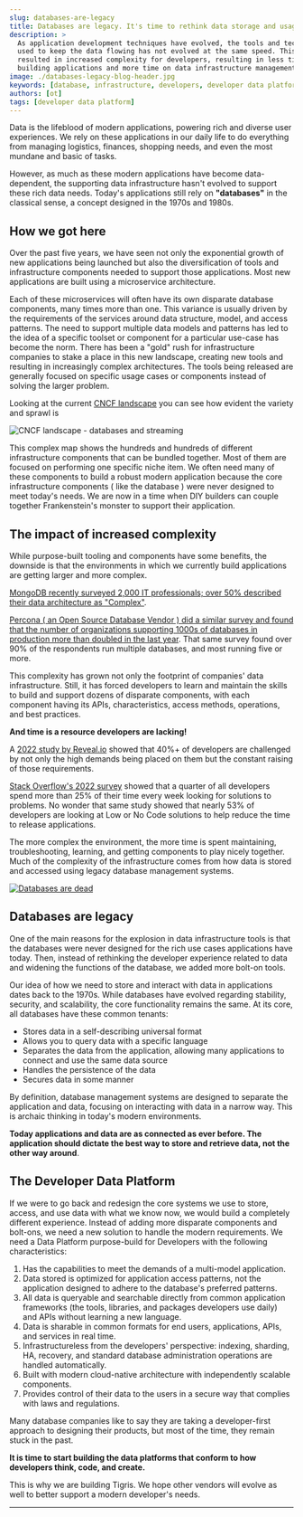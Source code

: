 ```yaml
---
slug: databases-are-legacy
title: Databases are legacy. It's time to rethink data storage and usage.
description: >
  As application development techniques have evolved, the tools and techniques
  used to keep the data flowing has not evolved at the same speed. This has
  resulted in increased complexity for developers, resulting in less time spent
  building applications and more time on data infrastructure management.
image: ./databases-legacy-blog-header.jpg
keywords: [database, infrastructure, developers, developer data platform]
authors: [ot]
tags: [developer data platform]
---
```


Data is the lifeblood of modern applications, powering rich and diverse user
experiences. We rely on these applications in our daily life to do everything
from managing logistics, finances, shopping needs, and even the most mundane and
basic of tasks.

However, as much as these modern applications have become data-dependent, the
supporting data infrastructure hasn't evolved to support these rich data
needs. Today's applications still rely on **"databases"** in the classical
sense, a concept designed in the 1970s and 1980s.

## How we got here

Over the past five years, we have seen not only the exponential growth of new
applications being launched but also the diversification of tools and
infrastructure components needed to support those applications. Most new
applications are built using a microservice architecture.

Each of these microservices will often have its own disparate database
components, many times more than one. This variance is usually driven by the
requirements of the services around data structure, model, and access
patterns. The need to support multiple data models and patterns has led to
the idea of a specific toolset or component for a particular use-case has
become the norm. There has been a "gold" rush for infrastructure companies
to stake a place in this new landscape, creating new tools and resulting in
increasingly complex architectures. The tools being released are generally
focused on specific usage cases or components instead of solving the larger
problem.

Looking at the current [CNCF landscape](https://landscape.cncf.io/) you can see
how evident the variety and sprawl is

![CNCF landscape - databases and streaming](cncf-landscape.jpg)

This complex map shows the hundreds and hundreds of different infrastructure
components that can be bundled together. Most of them are focused on
performing one specific niche item. We often need many of these components
to build a robust modern application because the core infrastructure
components ( like the database ) were never designed to meet today's needs.
We are now in a time when DIY builders can couple together Frankenstein's
monster to support their application.

## The impact of increased complexity

While purpose-built tooling and components have some benefits, the downside
is that the environments in which we currently build applications are
getting larger and more complex.

[MongoDB recently surveyed 2,000 IT professionals; over 50% described their
data architecture as "Complex"](https://www.mongodb.com/blog/post/survey-2000-it-professionals-reveals-importance-innovation-challenges).

[Percona ( an Open Source Database Vendor ) did a similar survey and found
that the number of organizations supporting 1000s of databases in production
more than doubled in the last year](https://www.percona.com/open-source-data-management-software-survey).
That same survey found over 90% of the
respondents run multiple databases, and most running five or more.

This complexity has grown not only the footprint of companies' data
infrastructure. Still, it has forced developers to learn and maintain the
skills to build and support dozens of disparate components, with each
component having its APIs, characteristics, access methods, operations, and
best practices.

**And time is a resource developers are lacking!**

A [2022 study by Reveal.io](https://www.revealbi.io/whitepapers/software-developers-biggest-challenges)
showed that 40%+ of developers are challenged by not only the high demands
being placed on them but the constant raising of those requirements.

[Stack Overflow's 2022 survey](https://survey.stackoverflow.co/2022/#productivity-impacts-time-searching)
showed that a quarter of all developers spend more than 25% of their time
every week looking for solutions to problems. No wonder that same study
showed that nearly 53% of developers are looking at Low or No Code solutions
to help reduce the time to release applications.

The more complex the environment, the more time is spent maintaining,
troubleshooting, learning, and getting components to play nicely together.
Much of the complexity of the infrastructure comes from how data is stored
and accessed using legacy database management systems.

[![Databases are dead](databases-legacy-blog-header.jpg)](https://www.tigrisdata.com/beta#signup-form)

## Databases are legacy

One of the main reasons for the explosion in data infrastructure tools is
that the databases were never designed for the rich use cases applications
have today. Then, instead of rethinking the developer experience related to
data and widening the functions of the database, we added more bolt-on tools.

Our idea of how we need to store and interact with data in applications
dates back to the 1970s. While databases have evolved regarding stability,
security, and scalability, the core functionality remains the same. At its
core, all databases have these common tenants:

- Stores data in a self-describing universal format
- Allows you to query data with a specific language
- Separates the data from the application, allowing many applications to
  connect and use the same data source
- Handles the persistence of the data
- Secures data in some manner

By definition, database management systems are designed to separate the
application and data, focusing on interacting with data in a narrow way.
This is archaic thinking in today's modern environments.

**Today applications and data are as connected as ever before. The application
should dictate the best way to store and retrieve data, not the other way
around**.

## The Developer Data Platform

If we were to go back and redesign the core systems we use to store, access,
and use data with what we know now, we would build a completely different
experience. Instead of adding more disparate components and bolt-ons, we
need a new solution to handle the modern requirements. We need a Data
Platform purpose-build for Developers with the following characteristics:

1. Has the capabilities to meet the demands of a multi-model application.
2. Data stored is optimized for application access patterns, not the
   application designed to adhere to the database's preferred patterns.
3. All data is queryable and searchable directly from common application
   frameworks (the tools, libraries, and packages developers use daily) and
   APIs without learning a new language.
4. Data is sharable in common formats for end users, applications, APIs, and
   services in real time.
5. Infrastructureless from the developers' perspective: indexing, sharding, HA,
   recovery, and standard database administration operations are handled
   automatically.
6. Built with modern cloud-native architecture with independently scalable
   components.
7. Provides control of their data to the users in a secure way that complies
   with laws and regulations.

Many database companies like to say they are taking a developer-first
approach to designing their products, but most of the time, they remain
stuck in the past.

**It is time to start building the data platforms that conform to how
developers think, code, and create.**

This is why we are building Tigris. We hope other vendors will evolve as
well to better support a modern developer's needs.

---


<BetaSignupCTA />
